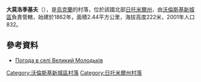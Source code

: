 {{coord|50|35|8|N|27|25|9|E|scale:30000|display=title}}

'''大莫洛季基夫'''（{{lang-uk|Великий Молодьків}}），是[[烏克蘭|烏克蘭]]的村落，位於該國北部[[日托米爾州|日托米爾州]]，由[[沃倫斯基新城區|沃倫斯基新城區]]負責管轄，始建於1862年，面積2.44平方公里，海拔高度222米，2001年人口832。

==參考資料==
* [http://weather.in.ua/ua/zhitomirskaja/2908 Погода в селі Великий Молодьків]{{Wayback|url=http://weather.in.ua/ua/zhitomirskaja/2908 |date=20160305210749 }}

{{DEFAULTSORT:Великий Молодьків}}
[[Category:沃倫斯基新城區村落|Category:沃倫斯基新城區村落]]
[[Category:日托米爾州村落|Category:日托米爾州村落]]


{{Zhytomyr-geo-stub}}